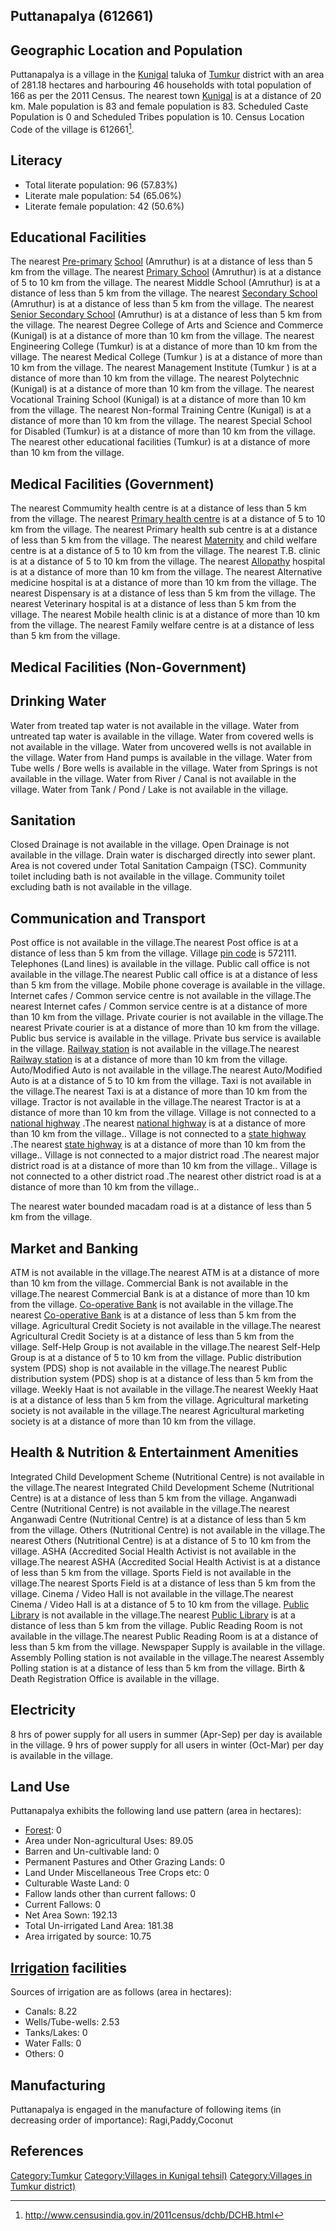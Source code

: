 {{Infobox settlement
| name=Puttanapalya
| native_name=
| native_name_lang=
| other_name=
| nickname=
| settlement_type=Village
| image_skyline=
| image_alt=
| image_caption=
| pushpin_map=India Karnataka
| pushpin_label_position=right
| pushpin_map_alt=
| pushpin_map_caption=Location in Karnataka, India
| latd=
| latm=
| lats=
| latNS=
| longd=
| longm=
| longs=
| longEW=
| coordinates_display=inline,title
| subdivision_type=Country
| subdivision_name={{flag|India}}
| subdivision_type1=[[States and territories of India|State]]
| subdivision_name1=Karnataka 
| subdivision_type2=[[List of districts of India|District]]
| subdivision_name2=Tumkur
| subdivision_type3=Tahsil
| subdivision_name3=Kunigal 
| website=
| established_title=<!-- Established -->
| established_date=
| founder=
| named_for=
| government_type=
| governing_body=
| unit_pref=Metric=
| area_footnotes=
| area_rank=
| area_total_km2=2.81
| elevation_footnotes=
| elevation_m=
| population_total=166
| population_as_of=2011
| population_rank=
| population_density_km2=59
| population_demonym=
| population_footnotes=
| demographics_type1=Languages
| demographics1_title1=Official
| demographics1_info1=[[Kannada language|Kannada]]
| timezone1=[[Indian Standard Time|IST]]
| utc_offset1==+5:30
| postal_code_type=[[Postal Index Number|PIN]]
| postal_code=572111
| area_code_type=Telephone code
| area_code=
| registration_plate=
| blank1_name_sec1=Nearest city
| blank1_info_sec1=[[Kunigal]]
| blank2_name_sec1=[[Human sex ratio|Sex ratio]]
| blank2_info_sec1=1000 [[male|♂]]/[[female|♀]]
| blank3_name_sec1=Literacy
| blank3_info_sec1=57.83%
| blank1_name_sec2=[[2011 Census of India|2011 census]] code
| blank1_info_sec2=612661
| footnotes=
}}

== Puttanapalya (612661) ==

== Geographic Location and Population ==

Puttanapalya is a village in the [[Kunigal ]] taluka of [[Tumkur]] district with an area of 281.18 hectares and harbouring 46 households with total population of 166 as per the 2011 Census. The nearest town [[Kunigal]] is at a distance of 20 km. Male population is 83 and female population is 83. Scheduled Caste Population is 0 and Scheduled Tribes population is 10. Census Location Code of the village is 612661<ref>http://www.censusindia.gov.in/2011census/dchb/DCHB.html</ref>.


== Literacy ==  
* Total literate population: 96 (57.83%)
* Literate male population: 54 (65.06%)
* Literate female population: 42 (50.6%)


== Educational Facilities ==  
The nearest [[Pre-primary]] [[School]] (Amruthur) is at a distance of less than 5 km from the village.
The nearest [[Primary School]] (Amruthur) is at a distance of 5 to 10 km from the village.
The nearest Middle School (Amruthur) is at a distance of less than 5 km from the village.
The nearest [[Secondary School]] (Amruthur) is at a distance of less than 5 km from the village.
The nearest [[Senior Secondary School]] (Amruthur) is at a distance of less than 5 km from the village.
The nearest Degree College of Arts and Science and Commerce (Kunigal) is at a distance of more than 10 km from the village.
The nearest Engineering College (Tumkur) is at a distance of more than 10 km from the village.
The nearest Medical College (Tumkur ) is at a distance of more than 10 km from the village.
The nearest Management Institute (Tumkur ) is at a distance of more than 10 km from the village.
The nearest Polytechnic (Kunigal) is at a distance of more than 10 km from the village.
The nearest Vocational Training School (Kunigal) is at a distance of more than 10 km from the village.
The nearest Non-formal Training Centre (Kunigal) is at a distance of more than 10 km from the village.
The nearest Special School for Disabled (Tumkur) is at a distance of more than 10 km from the village.
The nearest other educational facilities (Tumkur) is at a distance of more than 10 km from the village.


== Medical Facilities (Government) ==
The nearest Commumity health centre is at a distance of less than 5 km from the village.
The nearest [[Primary health centre]] is at a distance of 5 to 10 km from the village.
The nearest Primary health sub centre is at a distance of less than 5 km from the village.
The nearest [[Maternity]] and child welfare centre is at a distance of 5 to 10 km from the village.
The nearest T.B. clinic is at a distance of 5 to 10 km from the village.
The nearest [[Allopathy]] hospital is at a distance of more than 10 km from the village.
The nearest Alternative medicine hospital is at a distance of more than 10 km from the village.
The nearest Dispensary is at a distance of less than 5 km from the village.
The nearest Veterinary hospital is at a distance of less than 5 km from the village.
The nearest Mobile health clinic is at a distance of more than 10 km from the village.
The nearest Family welfare centre is at a distance of less than 5 km from the village.


== Medical Facilities (Non-Government) ==











== Drinking Water ==
Water from treated tap water is not available in the village.
Water from untreated tap water is available in the village.
Water from covered wells is not available in the village.
Water from uncovered wells is not available in the village.
Water from Hand pumps is available in the village.
Water from Tube wells / Bore wells is available in the village.
Water from Springs is not available in the village.
Water from River / Canal is not available in the village.
Water from Tank / Pond / Lake is not available in the village.


== Sanitation ==
Closed Drainage is not available in the village.
Open Drainage is not available in the village.
Drain water is discharged directly into sewer plant.
Area is not covered under Total Sanitation Campaign (TSC).
Community toilet including bath is not available in the village.
Community toilet excluding bath is not available in the village.


== Communication and Transport ==
Post office is not available in the village.The nearest Post office is at a distance of less than 5 km from the village.
Village [[pin code]] is 572111.
Telephones (Land lines) is available in the village.
Public call office is not available in the village.The nearest Public call office is at a distance of less than 5 km from the village.
Mobile phone coverage is available in the village.
Internet cafes / Common service centre is not available in the village.The nearest Internet cafes / Common service centre is at a distance of more than 10 km from the village.
Private courier is not available in the village.The nearest Private courier is at a distance of more than 10 km from the village.
Public bus service is available in the village.
Private bus service is available in the village.
[[Railway station]] is not available in the village.The nearest [[Railway station]] is at a distance of more than 10 km from the village.
Auto/Modified Auto is not available in the village.The nearest Auto/Modified Auto is at a distance of 5 to 10 km from the village.
Taxi is not available in the village.The nearest Taxi is at a distance of more than 10 km from the village.
Tractor is not available in the village.The nearest Tractor is at a distance of more than 10 km from the village.
Village is not connected to a [[national highway]] .The nearest [[national highway]] is at a distance of more than 10 km from the village..
Village is not connected to a [[state highway]] .The nearest [[state highway]] is at a distance of more than 10 km from the village..
Village is not connected to a major district road   .The nearest major district road   is at a distance of more than 10 km from the village..
Village is not connected to a other district road .The nearest other district road is at a distance of more than 10 km from the village..


The nearest water bounded macadam road is at a distance of less than 5 km from the village.




== Market and Banking ==
ATM is not available in the village.The nearest ATM is at a distance of more than 10 km from the village.
Commercial Bank is not available in the village.The nearest Commercial Bank is at a distance of more than 10 km from the village.
[[Co-operative Bank]] is not available in the village.The nearest [[Co-operative Bank]] is at a distance of less than 5 km from the village.
Agricultural Credit Society is not available in the village.The nearest Agricultural Credit Society is at a distance of less than 5 km from the village.
Self-Help Group is not available in the village.The nearest Self-Help Group is at a distance of 5 to 10 km from the village.
Public distribution system (PDS) shop is not available in the village.The nearest Public distribution system (PDS) shop is at a distance of less than 5 km from the village.
Weekly Haat is not available in the village.The nearest Weekly Haat is at a distance of less than 5 km from the village.
Agricultural marketing society is not available in the village.The nearest Agricultural marketing society is at a distance of more than 10 km from the village.


== Health & Nutrition & Entertainment Amenities ==
Integrated Child Development Scheme (Nutritional Centre) is not available in the village.The nearest Integrated Child Development Scheme (Nutritional Centre) is at a distance of less than 5 km from the village.
Anganwadi Centre (Nutritional Centre) is not available in the village.The nearest Anganwadi Centre (Nutritional Centre) is at a distance of less than 5 km from the village.
Others (Nutritional Centre) is not available in the village.The nearest Others (Nutritional Centre) is at a distance of 5 to 10 km from the village.
ASHA (Accredited Social Health Activist is not available in the village.The nearest ASHA (Accredited Social Health Activist is at a distance of less than 5 km from the village.
Sports Field is not available in the village.The nearest Sports Field is at a distance of less than 5 km from the village.
Cinema / Video Hall is not available in the village.The nearest Cinema / Video Hall is at a distance of 5 to 10 km from the village.
[[Public Library]] is not available in the village.The nearest [[Public Library]] is at a distance of less than 5 km from the village.
Public Reading Room is not available in the village.The nearest Public Reading Room is at a distance of less than 5 km from the village.
Newspaper Supply is available in the village.
Assembly Polling station is not available in the village.The nearest Assembly Polling station is at a distance of less than 5 km from the village.
Birth & Death Registration Office is available in the village.


== Electricity ==






8 hrs of power supply for all users in summer (Apr-Sep) per day is available in the village.
9 hrs of power supply for all users in winter (Oct-Mar) per day is available in the village.


== Land Use ==
Puttanapalya exhibits the following land use pattern (area in hectares):
* [[Forest]]: 0
* Area under Non-agricultural Uses: 89.05
* Barren and Un-cultivable land: 0
* Permanent Pastures and Other Grazing Lands: 0
* Land Under Miscellaneous Tree Crops etc: 0
* Culturable Waste Land: 0
* Fallow lands other than current fallows: 0
* Current Fallows: 0
* Net Area Sown: 192.13
* Total Un-irrigated Land Area: 181.38
* Area irrigated by source: 10.75


== [[Irrigation]] facilities ==
Sources of irrigation are as follows (area in hectares):
* Canals: 8.22
* Wells/Tube-wells: 2.53
* Tanks/Lakes: 0
* Water Falls: 0
* Others: 0


== Manufacturing ==
Puttanapalya is engaged in the manufacture of following items (in decreasing order of importance): Ragi,Paddy,Coconut


[[Category:Tumkur]]
[[Category:Villages in Kunigal  tehsil)]]
[[Category:Villages in Tumkur district)]]


== References ==
{{Reflist}}


